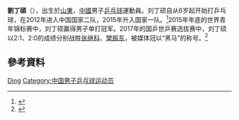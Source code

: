 {{noteTA|G1=Table Tennis}}
{{Infobox 乒乓球
|playername=劉丁碩
|image=Liu Dingshuo ACTTC2016.jpeg
|imagesize=
|caption=
|fullname=
|nicknames=
|nationality={{PRC}}
|residence=
|playingstyle=右手橫版，兩面反膠，弧圈結合快攻
|equipment=
|hrank=115（2016年1月）
|club=|birthdate=1998年1月
|birthplace={{CHN}}[[山東|山東]]
|deathdate=
|deathplace=
|height=
|weight=
|medaltemplates={{MedalSport | 男子[[乒乓球|乒乓球]] }}  
{{MedalCountry | {{CHN}} }}   
{{MedalCompetition | [[世界青少年乒乓球錦標賽|世界青少年乒乓球錦標賽]] }} 
{{MedalGold | [[2015年世界青少年乒乓球錦標賽|2015年旺代省]] | 團體 }} 
{{MedalGold | [[2015年世界青少年乒乓球錦標賽|2015年旺代省]] | 單打 }} 
{{MedalSilver | [[2015年世界青少年乒乓球錦標賽|2015年旺代省]] | 男雙 }}
}}

'''劉丁碩'''（{{bd|1998年|1月|c=Liu Dingshuo}}），出生於[[山東|山東]]，[[中华人民共和国|中國]]男子[[乒乓球|乒乓球]]運動員。刘丁硕自从6岁起开始打乒乓球，在2012年进入中国国家二队，2015年升入国家一队。<ref name="搜狐">{{cite web|title=直通世乒：连克张继科、樊振东，“乒坛王凯”刘丁硕表现抢眼！-搜狐体育|url=http://sports.sohu.com/20170305/n482404448.shtml|website=sports.sohu.com|accessdate=2017-04-13|deadurl=yes|archiveurl=https://web.archive.org/web/20170413154013/http://sports.sohu.com/20170305/n482404448.shtml|archivedate=2017-04-13}}</ref>2015年年底的世界青年锦标赛中，刘丁硕赢得男子单打冠军。2017年的国乒世乒赛选拔赛中，刘丁硕以2:1、2:0的成绩分别战胜[[张继科|张继科]]、[[樊振东|樊振东]]，被媒体冠以“黑马”的称号。<ref name=“世乒赛选拔”>{{cite news|title="乒坛王凯"刘丁硕成最大黑马 连胜樊振东张继科|url=http://sports.cnhubei.com/2017/0307/348761.shtml|accessdate=2017-04-13|date=2017-03-07|archive-url=https://web.archive.org/web/20170413154325/http://sports.cnhubei.com/2017/0307/348761.shtml|archive-date=2017-04-13|dead-url=yes}}</ref>

== 參考資料 ==
{{Reflist|2}}

{{中國乒乓球}}

{{Authority control}}
{{DEFAULTSORT:Liu, Dingshuo}}
[[Category:刘姓|Ding]]
[[Category:中国男子乒乓球运动员|Category:中国男子乒乓球运动员]]